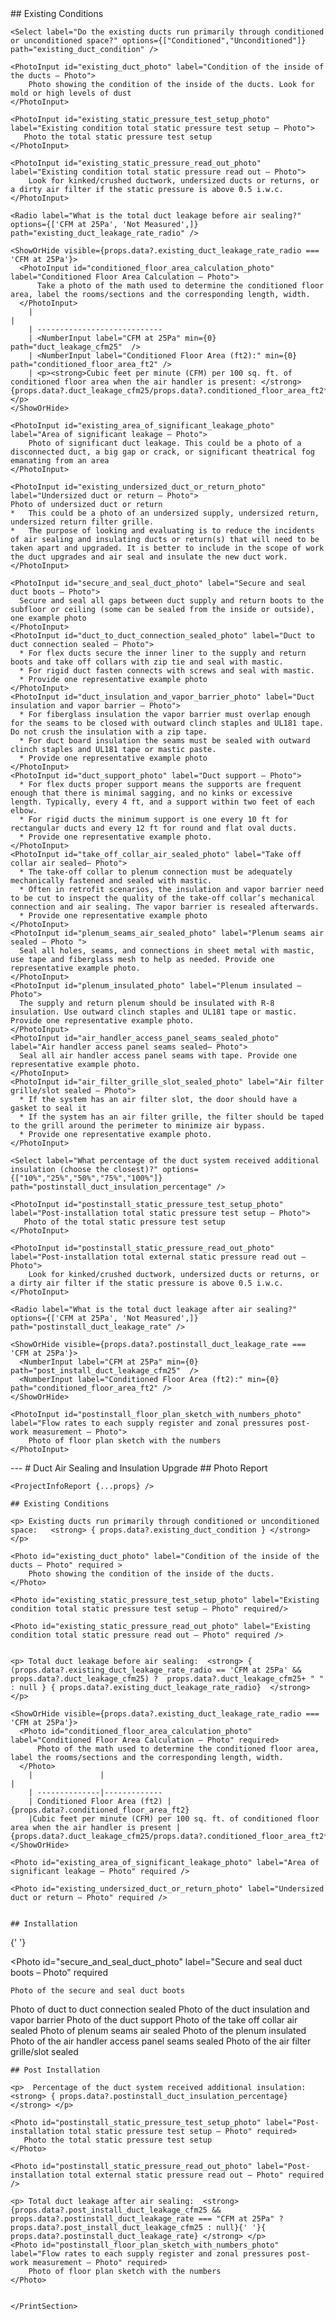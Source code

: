 <Tabs>
  <Tab eventKey="pre-installation" title="Pre-Installation">
    ## Existing Conditions
    
    <Select label="Do the existing ducts run primarily through conditioned or unconditioned space?" options={["Conditioned","Unconditioned"]} path="existing_duct_condition" />

    <PhotoInput id="existing_duct_photo" label="Condition of the inside of the ducts – Photo">
        Photo showing the condition of the inside of the ducts. Look for mold or high levels of dust
    </PhotoInput>

    <PhotoInput id="existing_static_pressure_test_setup_photo" label="Existing condition total static pressure test setup – Photo">
       Photo the total static pressure test setup
    </PhotoInput>

    <PhotoInput id="existing_static_pressure_read_out_photo" label="Existing condition total static pressure read out – Photo">
        Look for kinked/crushed ductwork, undersized ducts or returns, or a dirty air filter if the static pressure is above 0.5 i.w.c.
    </PhotoInput>

    <Radio label="What is the total duct leakage before air sealing?" options={['CFM at 25Pa', 'Not Measured',]} path="existing_duct_leakage_rate_radio" />

    <ShowOrHide visible={props.data?.existing_duct_leakage_rate_radio === 'CFM at 25Pa'}>
      <PhotoInput id="conditioned_floor_area_calculation_photo" label="Conditioned Floor Area Calculation – Photo">
          Take a photo of the math used to determine the conditioned floor area, label the rooms/sections and the corresponding length, width.
      </PhotoInput>
        |                                                                                                                                                                                                                                           |
        | ----------------------------
        | <NumberInput label="CFM at 25Pa" min={0} path="duct_leakage_cfm25"  />
        | <NumberInput label="Conditioned Floor Area (ft2):" min={0} path="conditioned_floor_area_ft2" />
        | <p><strong>Cubic feet per minute (CFM) per 100 sq. ft. of conditioned floor area when the air handler is present: </strong>{props.data?.duct_leakage_cfm25/props.data?.conditioned_floor_area_ft2*100}</p>
    </ShowOrHide>

    <PhotoInput id="existing_area_of_significant_leakage_photo" label="Area of significant leakage – Photo">
        Photo of significant duct leakage. This could be a photo of a disconnected duct, a big gap or crack, or significant theatrical fog emanating from an area
    </PhotoInput>

    <PhotoInput id="existing_undersized_duct_or_return_photo" label="Undersized duct or return – Photo">
    Photo of undersized duct or return
    *	This could be a photo of an undersized supply, undersized return, undersized return filter grille.
    *	The purpose of looking and evaluating is to reduce the incidents of air sealing and insulating ducts or return(s) that will need to be taken apart and upgraded. It is better to include in the scope of work the duct upgrades and air seal and insulate the new duct work.
    </PhotoInput>

  </Tab>
  <Tab eventKey="installation" title="Installation">
    
    <PhotoInput id="secure_and_seal_duct_photo" label="Secure and seal duct boots – Photo">
      Secure and seal all gaps between duct supply and return boots to the subfloor or ceiling (some can be sealed from the inside or outside), one example photo
    </PhotoInput>
    <PhotoInput id="duct_to_duct_connection_sealed_photo" label="Duct to duct connection sealed – Photo">
      *	For flex ducts secure the inner liner to the supply and return boots and take off collars with zip tie and seal with mastic. 
      *	For rigid duct fasten connects with screws and seal with mastic.
      *	Provide one representative example photo
    </PhotoInput>
    <PhotoInput id="duct_insulation_and_vapor_barrier_photo" label="Duct insulation and vapor barrier – Photo">
      *	For fiberglass insulation the vapor barrier must overlap enough for the seams to be closed with outward clinch staples and UL181 tape. Do not crush the insulation with a zip tape.
      *	For duct board insulation the seams must be sealed with outward clinch staples and UL181 tape or mastic paste.
      *	Provide one representative example photo
    </PhotoInput>
    <PhotoInput id="duct_support_photo" label="Duct support – Photo">
      *	For flex ducts proper support means the supports are frequent enough that there is minimal sagging, and no kinks or excessive length. Typically, every 4 ft, and a support within two feet of each elbow.
      *	For rigid ducts the minimum support is one every 10 ft for rectangular ducts and every 12 ft for round and flat oval ducts. 
      *	Provide one representative example photo.
    </PhotoInput>
    <PhotoInput id="take_off_collar_air_sealed_photo" label="Take off collar air sealed– Photo">
      *	The take-off collar to plenum connection must be adequately mechanically fastened and sealed with mastic.
      *	Often in retrofit scenarios, the insulation and vapor barrier need to be cut to inspect the quality of the take-off collar’s mechanical connection and air sealing. The vapor barrier is resealed afterwards.
      *	Provide one representative example photo
    </PhotoInput>
    <PhotoInput id="plenum_seams_air_sealed_photo" label="Plenum seams air sealed – Photo ">
      Seal all holes, seams, and connections in sheet metal with mastic, use tape and fiberglass mesh to help as needed. Provide one representative example photo.
    </PhotoInput>
    <PhotoInput id="plenum_insulated_photo" label="Plenum insulated – Photo">
      The supply and return plenum should be insulated with R-8 insulation. Use outward clinch staples and UL181 tape or mastic. Provide one representative example photo.
    </PhotoInput>
    <PhotoInput id="air_handler_access_panel_seams_sealed_photo" label="Air handler access panel seams sealed– Photo">
      Seal all air handler access panel seams with tape. Provide one representative example photo.
    </PhotoInput>
    <PhotoInput id="air_filter_grille_slot_sealed_photo" label="Air filter grille/slot sealed – Photo">
      * If the system has an air filter slot, the door should have a gasket to seal it
      * If the system has an air filter grille, the filter should be taped to the grill around the perimeter to minimize air bypass.
      * Provide one representative example photo.
    </PhotoInput>
    
  </Tab>
  <Tab eventKey="post_installation"  title="Post-Installation">

    <Select label="What percentage of the duct system received additional insulation (choose the closest)?" options={["10%","25%","50%","75%","100%"]} path="postinstall_duct_insulation_percentage" />

    <PhotoInput id="postinstall_static_pressure_test_setup_photo" label="Post-installation total static pressure test setup – Photo">
       Photo of the total static pressure test setup
    </PhotoInput>

    <PhotoInput id="postinstall_static_pressure_read_out_photo" label="Post-installation total external static pressure read out – Photo">
        Look for kinked/crushed ductwork, undersized ducts or returns, or a dirty air filter if the static pressure is above 0.5 i.w.c.
    </PhotoInput>

    <Radio label="What is the total duct leakage after air sealing?" options={['CFM at 25Pa', 'Not Measured',]} path="postinstall_duct_leakage_rate" />

    <ShowOrHide visible={props.data?.postinstall_duct_leakage_rate === 'CFM at 25Pa'}>
      <NumberInput label="CFM at 25Pa" min={0} path="post_install_duct_leakage_cfm25"  />
      <NumberInput label="Conditioned Floor Area (ft2):" min={0} path="conditioned_floor_area_ft2" />
    </ShowOrHide>

    <PhotoInput id="postinstall_floor_plan_sketch_with_numbers_photo" label="Flow rates to each supply register and zonal pressures post-work measurement – Photo">
        Photo of floor plan sketch with the numbers
    </PhotoInput>

  </Tab>
 <Tab eventKey="report"  title="Report">
    <PrintSection label="Print Report">
    ---
    # Duct Air Sealing and Insulation Upgrade
    ## Photo Report

    <ProjectInfoReport {...props} />

    ## Existing Conditions

    <p> Existing ducts run primarily through conditioned or unconditioned space:   <strong> { props.data?.existing_duct_condition } </strong> </p>

    <Photo id="existing_duct_photo" label="Condition of the inside of the ducts – Photo" required >
        Photo showing the condition of the inside of the ducts.
    </Photo>

    <Photo id="existing_static_pressure_test_setup_photo" label="Existing condition total static pressure test setup – Photo" required/>

    <Photo id="existing_static_pressure_read_out_photo" label="Existing condition total static pressure read out – Photo" required />


    <p> Total duct leakage before air sealing:  <strong> { (props.data?.existing_duct_leakage_rate_radio == 'CFM at 25Pa' && props.data?.duct_leakage_cfm25) ?  props.data?.duct_leakage_cfm25+ " "  : null } { props.data?.existing_duct_leakage_rate_radio}  </strong></p>

    <ShowOrHide visible={props.data?.existing_duct_leakage_rate_radio === 'CFM at 25Pa'}>
      <Photo id="conditioned_floor_area_calculation_photo" label="Conditioned Floor Area Calculation – Photo" required>
          Photo of the math used to determine the conditioned floor area, label the rooms/sections and the corresponding length, width.
      </Photo>
        |               |                                                                                                                                                                                                                            |
        | --------------|-------------
        | Conditioned Floor Area (ft2) | {props.data?.conditioned_floor_area_ft2}
        |Cubic feet per minute (CFM) per 100 sq. ft. of conditioned floor area when the air handler is present |{props.data?.duct_leakage_cfm25/props.data?.conditioned_floor_area_ft2*100}
    </ShowOrHide>

    <Photo id="existing_area_of_significant_leakage_photo" label="Area of significant leakage – Photo" required />

    <Photo id="existing_undersized_duct_or_return_photo" label="Undersized duct or return – Photo" required />


    ## Installation

{' '}

<Photo
    id="secure_and_seal_duct_photo"
    label="Secure and seal duct boots – Photo"
    required
>
    Photo of the secure and seal duct boots
</Photo>
<Photo
    id="duct_to_duct_connection_sealed_photo"
    label="Duct to duct connection sealed – Photo"
    required
>
    Photo of duct to duct connection sealed
</Photo>
<Photo
    id="duct_insulation_and_vapor_barrier_photo"
    label="Duct insulation and vapor barrier – Photo"
    required
>
    Photo of the duct insulation and vapor barrier
</Photo>
<Photo id="duct_support_photo" label="Duct support – Photo" required>
    Photo of the duct support
</Photo>
<Photo
    id="take_off_collar_air_sealed_photo"
    label="Take off collar air sealed– Photo"
    required
>
    Photo of the take off collar air sealed
</Photo>
<Photo
    id="plenum_seams_air_sealed_photo"
    label="Plenum seams air sealed – Photo "
>
    Photo of plenum seams air sealed
</Photo>
<Photo id="plenum_insulated_photo" label="Plenum insulated – Photo" required>
    Photo of the plenum insulated
</Photo>
<Photo
    id="air_handler_access_panel_seams_sealed_photo"
    label="Air handler access panel seams sealed– Photo"
    required
>
    Photo of the air handler access panel seams sealed
</Photo>
<Photo
    id="air_filter_grille_slot_sealed_photo"
    label="Air filter grille/slot sealed – Photo"
    required
>
    Photo of the air filter grille/slot sealed
</Photo>

    ## Post Installation

    <p>  Percentage of the duct system received additional insulation:  <strong> { props.data?.postinstall_duct_insulation_percentage} </strong> </p>

    <Photo id="postinstall_static_pressure_test_setup_photo" label="Post-installation total static pressure test setup – Photo" required>
       Photo the total static pressure test setup
    </Photo>

    <Photo id="postinstall_static_pressure_read_out_photo" label="Post-installation total external static pressure read out – Photo" required />

    <p> Total duct leakage after air sealing:  <strong> {props.data?.post_install_duct_leakage_cfm25 && props.data?.postinstall_duct_leakage_rate === "CFM at 25Pa" ? props.data?.post_install_duct_leakage_cfm25 : null}{' '}{ props.data?.postinstall_duct_leakage_rate} </strong> </p>
    <Photo id="postinstall_floor_plan_sketch_with_numbers_photo" label="Flow rates to each supply register and zonal pressures post-work measurement – Photo" required>
        Photo of floor plan sketch with the numbers
    </Photo>


    </PrintSection>

  </Tab>
</Tabs>
